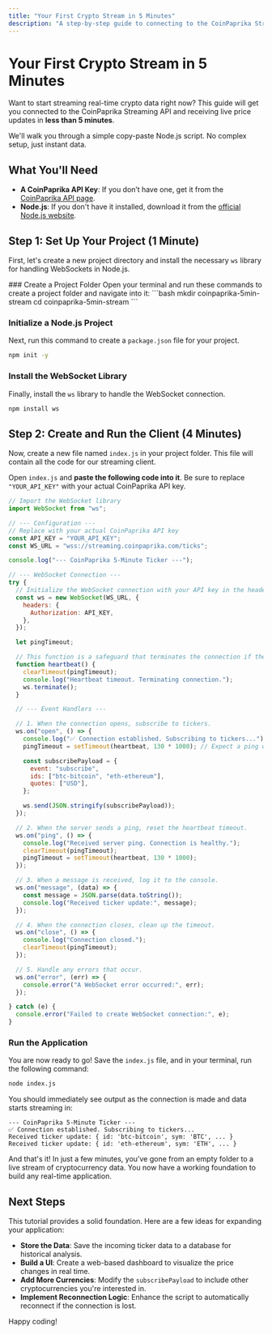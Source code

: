 ```yaml
---
title: "Your First Crypto Stream in 5 Minutes"
description: "A step-by-step guide to connecting to the CoinPaprika Streaming API and receiving live ticker data in less than 5 minutes."
---
```



# Your First Crypto Stream in 5 Minutes

Want to start streaming real-time crypto data right now? This guide will get you connected to the CoinPaprika Streaming API and receiving live price updates in **less than 5 minutes**.

We'll walk you through a simple copy-paste Node.js script. No complex setup, just instant data.

## What You'll Need

*   **A CoinPaprika API Key**: If you don’t have one, get it from the [CoinPaprika API page](https://coinpaprika.com/api/).
*   **Node.js**: If you don't have it installed, download it from the [official Node.js website](https://nodejs.org/).

## Step 1: Set Up Your Project (1 Minute)

First, let's create a new project directory and install the necessary `ws` library for handling WebSockets in Node.js.

<Steps>
### Create a Project Folder
Open your terminal and run these commands to create a project folder and navigate into it:
```bash
mkdir coinpaprika-5min-stream
cd coinpaprika-5min-stream
```

### Initialize a Node.js Project
Next, run this command to create a `package.json` file for your project.
```bash
npm init -y
```

### Install the WebSocket Library
Finally, install the `ws` library to handle the WebSocket connection.
```bash
npm install ws
```
</Steps>

## Step 2: Create and Run the Client (4 Minutes)

Now, create a new file named `index.js` in your project folder. This file will contain all the code for our streaming client.

Open `index.js` and **paste the following code into it**. Be sure to replace `"YOUR_API_KEY"` with your actual CoinPaprika API key.

```javascript
// Import the WebSocket library
import WebSocket from "ws";

// --- Configuration ---
// Replace with your actual CoinPaprika API key
const API_KEY = "YOUR_API_KEY"; 
const WS_URL = "wss://streaming.coinpaprika.com/ticks";

console.log("--- CoinPaprika 5-Minute Ticker ---");

// --- WebSocket Connection ---
try {
  // Initialize the WebSocket connection with your API key in the headers
  const ws = new WebSocket(WS_URL, {
    headers: {
      Authorization: API_KEY,
    },
  });

  let pingTimeout;

  // This function is a safeguard that terminates the connection if the server stops sending pings.
  function heartbeat() {
    clearTimeout(pingTimeout);
    console.log("Heartbeat timeout. Terminating connection.");
    ws.terminate();
  }

  // --- Event Handlers ---

  // 1. When the connection opens, subscribe to tickers.
  ws.on("open", () => {
    console.log("✅ Connection established. Subscribing to tickers...");
    pingTimeout = setTimeout(heartbeat, 130 * 1000); // Expect a ping within 130 seconds

    const subscribePayload = {
      event: "subscribe",
      ids: ["btc-bitcoin", "eth-ethereum"],
      quotes: ["USD"],
    };

    ws.send(JSON.stringify(subscribePayload));
  });

  // 2. When the server sends a ping, reset the heartbeat timeout.
  ws.on("ping", () => {
    console.log("Received server ping. Connection is healthy.");
    clearTimeout(pingTimeout);
    pingTimeout = setTimeout(heartbeat, 130 * 1000);
  });

  // 3. When a message is received, log it to the console.
  ws.on("message", (data) => {
    const message = JSON.parse(data.toString());
    console.log("Received ticker update:", message);
  });

  // 4. When the connection closes, clean up the timeout.
  ws.on("close", () => {
    console.log("Connection closed.");
    clearTimeout(pingTimeout);
  });

  // 5. Handle any errors that occur.
  ws.on("error", (err) => {
    console.error("A WebSocket error occurred:", err);
  });

} catch (e) {
  console.error("Failed to create WebSocket connection:", e);
}
```

### Run the Application

You are now ready to go! Save the `index.js` file, and in your terminal, run the following command:

```bash
node index.js
```

You should immediately see output as the connection is made and data starts streaming in:

```
--- CoinPaprika 5-Minute Ticker ---
✅ Connection established. Subscribing to tickers...
Received ticker update: { id: 'btc-bitcoin', sym: 'BTC', ... }
Received ticker update: { id: 'eth-ethereum', sym: 'ETH', ... }
```

And that's it! In just a few minutes, you've gone from an empty folder to a live stream of cryptocurrency data. You now have a working foundation to build any real-time application.

## Next Steps

This tutorial provides a solid foundation. Here are a few ideas for expanding your application:

*   **Store the Data**: Save the incoming ticker data to a database for historical analysis.
*   **Build a UI**: Create a web-based dashboard to visualize the price changes in real time.
*   **Add More Currencies**: Modify the `subscribePayload` to include other cryptocurrencies you're interested in.
*   **Implement Reconnection Logic**: Enhance the script to automatically reconnect if the connection is lost.

Happy coding! 